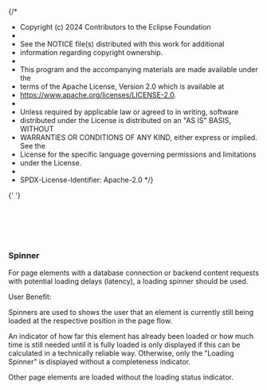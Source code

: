{/*
* Copyright (c) 2024 Contributors to the Eclipse Foundation
*
* See the NOTICE file(s) distributed with this work for additional
* information regarding copyright ownership.
*
* This program and the accompanying materials are made available under the
* terms of the Apache License, Version 2.0 which is available at
* https://www.apache.org/licenses/LICENSE-2.0.
*
* Unless required by applicable law or agreed to in writing, software
* distributed under the License is distributed on an "AS IS" BASIS, WITHOUT
* WARRANTIES OR CONDITIONS OF ANY KIND, either express or implied. See the
* License for the specific language governing permissions and limitations
* under the License.
*
* SPDX-License-Identifier: Apache-2.0
*/}


<Meta title="Design Guidelines/Spinner" />

<SharedThemeProvider>
<SharedCssBaseline />
<CircleProgress step={25}
  interval={800}
  thicknes={8}
  size={80}
  colorVariant={'primary'}
  variant={'determinate'} />

{' '}

<br />
<br />

  <LinearProgressWithValueLabel progressText='Loading content'
  interval={400} />
</SharedThemeProvider>

<br />

### Spinner

For page elements with a database connection or backend content requests with potential loading delays (latency), a loading spinner should be used.

User Benefit:

Spinners are used to shows the user that an element is currently still being loaded at the respective position in the page flow.

An indicator of how far this element has already been loaded or how much time is still needed until it is fully loaded is only displayed if this can be calculated in a technically reliable way. Otherwise, only the "Loading Spinner" is displayed without a completeness indicator.

Other page elements are loaded without the loading status indicator.
